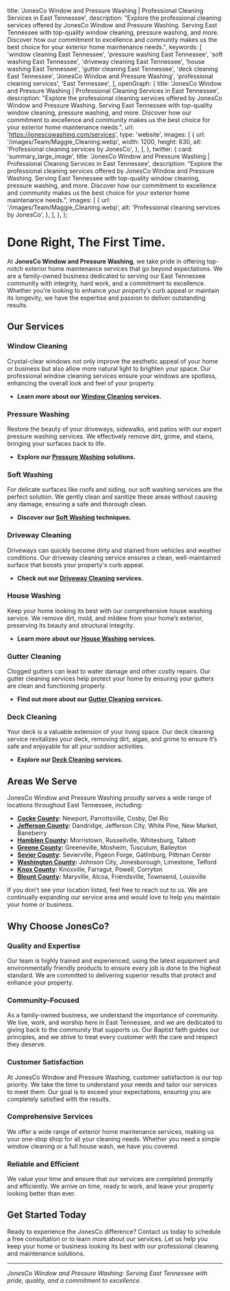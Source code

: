 
  title: 'JonesCo Window and Pressure Washing | Professional Cleaning Services in East Tennessee',
  description:
    "Explore the professional cleaning services offered by JonesCo Window and Pressure Washing. Serving East Tennessee with top-quality window cleaning, pressure washing, and more. Discover how our commitment to excellence and community makes us the best choice for your exterior home maintenance needs.",
  keywords: [
    'window cleaning East Tennessee',
    'pressure washing East Tennessee',
    'soft washing East Tennessee',
    'driveway cleaning East Tennessee',
    'house washing East Tennessee',
    'gutter cleaning East Tennessee',
    'deck cleaning East Tennessee',
    'JonesCo Window and Pressure Washing',
    'professional cleaning services',
    'East Tennessee',
  ],
  openGraph: {
    title: 'JonesCo Window and Pressure Washing | Professional Cleaning Services in East Tennessee',
    description:
      "Explore the professional cleaning services offered by JonesCo Window and Pressure Washing. Serving East Tennessee with top-quality window cleaning, pressure washing, and more. Discover how our commitment to excellence and community makes us the best choice for your exterior home maintenance needs.",
    url: 'https://jonescowashing.com/services',
    type: 'website',
    images: [
      {
        url: '/images/Team/Maggie_Cleaning.webp',
        width: 1200,
        height: 630,
        alt: 'Professional cleaning services by JonesCo',
      },
    ],
  },
  twitter: {
    card: 'summary_large_image',
    title: 'JonesCo Window and Pressure Washing | Professional Cleaning Services in East Tennessee',
    description:
      "Explore the professional cleaning services offered by JonesCo Window and Pressure Washing. Serving East Tennessee with top-quality window cleaning, pressure washing, and more. Discover how our commitment to excellence and community makes us the best choice for your exterior home maintenance needs.",
    images: [
      {
        url: '/images/Team/Maggie_Cleaning.webp',
        alt: 'Professional cleaning services by JonesCo',
      },
    ],
  },
};

# Done Right, The First Time.

At **JonesCo Window and Pressure Washing**, we take pride in offering top-notch exterior home maintenance services that go beyond expectations. We are a family-owned business dedicated to serving our East Tennessee community with integrity, hard work, and a commitment to excellence. Whether you’re looking to enhance your property’s curb appeal or maintain its longevity, we have the expertise and passion to deliver outstanding results.

## Our Services

### Window Cleaning
Crystal-clear windows not only improve the aesthetic appeal of your home or business but also allow more natural light to brighten your space. Our professional window cleaning services ensure your windows are spotless, enhancing the overall look and feel of your property.

- **Learn more about our [Window Cleaning](https://jonescowashing.com/services/window-washing) services.**

### Pressure Washing
Restore the beauty of your driveways, sidewalks, and patios with our expert pressure washing services. We effectively remove dirt, grime, and stains, bringing your surfaces back to life.

- **Explore our [Pressure Washing](https://jonescowashing.com/services/pressure-washing) solutions.**

### Soft Washing
For delicate surfaces like roofs and siding, our soft washing services are the perfect solution. We gently clean and sanitize these areas without causing any damage, ensuring a safe and thorough clean.

- **Discover our [Soft Washing](https://jonescowashing.com/services/soft-washing) techniques.**

### Driveway Cleaning
Driveways can quickly become dirty and stained from vehicles and weather conditions. Our driveway cleaning service ensures a clean, well-maintained surface that boosts your property's curb appeal.

- **Check out our [Driveway Cleaning](https://jonescowashing.com/services/driveway-cleaning) services.**

### House Washing
Keep your home looking its best with our comprehensive house washing service. We remove dirt, mold, and mildew from your home’s exterior, preserving its beauty and structural integrity.

- **Learn more about our [House Washing](https://jonescowashing.com/services/house-washing) services.**

### Gutter Cleaning
Clogged gutters can lead to water damage and other costly repairs. Our gutter cleaning services help protect your home by ensuring your gutters are clean and functioning properly.

- **Find out more about our [Gutter Cleaning](https://jonescowashing.com/services/gutter-cleaning) services.**

### Deck Cleaning
Your deck is a valuable extension of your living space. Our deck cleaning service revitalizes your deck, removing dirt, algae, and grime to ensure it’s safe and enjoyable for all your outdoor activities.

- **Explore our [Deck Cleaning](https://jonescowashing.com/services/deck-cleaning) services.**

## Areas We Serve

JonesCo Window and Pressure Washing proudly serves a wide range of locations throughout East Tennessee, including:

- **[Cocke County](https://jonescowashing.com/counties/cocke):** Newport, Parrottsville, Cosby, Del Rio
- **[Jefferson County](https://jonescowashing.com/counties/jefferson):** Dandridge, Jefferson City, White Pine, New Market, Baneberry
- **[Hamblen County](https://jonescowashing.com/counties/hamblen):** Morristown, Russellville, Whitesburg, Talbott
- **[Greene County](https://jonescowashing.com/counties/greene):** Greeneville, Mosheim, Tusculum, Baileyton
- **[Sevier County](https://jonescowashing.com/counties/sevier):** Sevierville, Pigeon Forge, Gatlinburg, Pittman Center
- **[Washington County](https://jonescowashing.com/counties/washington):** Johnson City, Jonesborough, Limestone, Telford
- **[Knox County](https://jonescowashing.com/counties/knox):** Knoxville, Farragut, Powell, Corryton
- **[Blount County](https://jonescowashing.com/counties/blount):** Maryville, Alcoa, Friendsville, Townsend, Louisville

If you don’t see your location listed, feel free to reach out to us. We are continually expanding our service area and would love to help you maintain your home or business.

## Why Choose JonesCo?

### Quality and Expertise
Our team is highly trained and experienced, using the latest equipment and environmentally friendly products to ensure every job is done to the highest standard. We are committed to delivering superior results that protect and enhance your property.

### Community-Focused
As a family-owned business, we understand the importance of community. We live, work, and worship here in East Tennessee, and we are dedicated to giving back to the community that supports us. Our Baptist faith guides our principles, and we strive to treat every customer with the care and respect they deserve.

### Customer Satisfaction
At JonesCo Window and Pressure Washing, customer satisfaction is our top priority. We take the time to understand your needs and tailor our services to meet them. Our goal is to exceed your expectations, ensuring you are completely satisfied with the results.

### Comprehensive Services
We offer a wide range of exterior home maintenance services, making us your one-stop shop for all your cleaning needs. Whether you need a simple window cleaning or a full house wash, we have you covered.

### Reliable and Efficient
We value your time and ensure that our services are completed promptly and efficiently. We arrive on time, ready to work, and leave your property looking better than ever.

## Get Started Today

Ready to experience the JonesCo difference? Contact us today to schedule a free consultation or to learn more about our services. Let us help you keep your home or business looking its best with our professional cleaning and maintenance solutions.

---

*JonesCo Window and Pressure Washing: Serving East Tennessee with pride, quality, and a commitment to excellence.*
